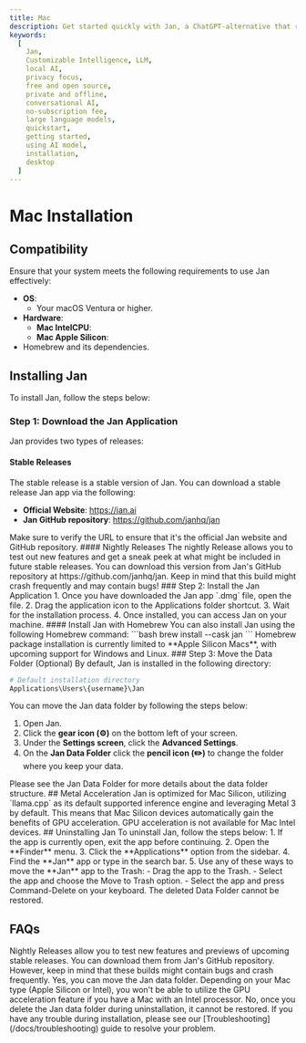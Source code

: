 ```yaml
---
title: Mac
description: Get started quickly with Jan, a ChatGPT-alternative that runs on your own computer, with a local API server. Learn how to install Jan and select an AI model to start chatting.
keywords:
  [
    Jan,
    Customizable Intelligence, LLM,
    local AI,
    privacy focus,
    free and open source,
    private and offline,
    conversational AI,
    no-subscription fee,
    large language models,
    quickstart,
    getting started,
    using AI model,
    installation,
    desktop
  ]
---
```




# Mac Installation
## Compatibility
Ensure that your system meets the following requirements to use Jan effectively:
  - **OS**:
    - Your macOS Ventura or higher.
  - **Hardware**:
    - **Mac IntelCPU**:
    - **Mac Apple Silicon**:
  - Homebrew and its dependencies.

## Installing Jan
To install Jan, follow the steps below:
<Steps>
### Step 1: Download the Jan Application
Jan provides two types of releases:
#### Stable Releases
The stable release is a stable version of Jan. You can download a stable release Jan app via the following:
  - **Official Website**: https://jan.ai
  - **Jan GitHub repository**: https://github.com/janhq/jan
<Callout type="info">
Make sure to verify the URL to ensure that it's the official Jan website and GitHub repository.
</Callout>
#### Nightly Releases
The nightly Release allows you to test out new features and get a sneak peek at what might be included in future stable releases. You can download this version from Jan's GitHub repository at https://github.com/janhq/jan.
<Callout type="info">
Keep in mind that this build might crash frequently and may contain bugs!
</Callout>
### Step 2: Install the Jan Application
1. Once you have downloaded the Jan app `.dmg` file, open the file.
2. Drag the application icon to the Applications folder shortcut. 
3. Wait for the installation process.
4. Once installed, you can access Jan on your machine.
#### Install Jan with Homebrew
You can also install Jan using the following Homebrew command:
```bash
brew install --cask jan
```
<Callout type="warning" emoji="⚠️">
  Homebrew package installation is currently limited to **Apple Silicon Macs**, with upcoming support for Windows and Linux.
</Callout>
### Step 3: Move the Data Folder (Optional)
By default, Jan is installed in the following directory:

```sh
# Default installation directory
Applications\Users\{username}\Jan
```
You can move the Jan data folder by following the steps below:
1. Open Jan.
2. Click the **gear icon (⚙️)** on the bottom left of your screen.
3. Under the **Settings screen**, click the **Advanced Settings**.
4. On the **Jan Data Folder** click the **pencil icon (✏️)** to change the folder where you keep your data.
<Callout type="info">
Please see the Jan Data Folder for more details about the data folder structure.
</Callout>
</Steps>
## Metal Acceleration
Jan is optimized for Mac Silicon, utilizing `llama.cpp` as its default supported inference engine and leveraging Metal 3 by default. This means that Mac Silicon devices automatically gain the benefits of GPU acceleration.
<Callout type="info">
GPU acceleration is not available for Mac Intel devices.
</Callout>
## Uninstalling Jan
To uninstall Jan, follow the steps below:
1. If the app is currently open, exit the app before continuing.
2. Open the **Finder** menu.
3. Click the **Applications** option from the sidebar.
4. Find the **Jan** app or type in the search bar.
5. Use any of these ways to move the **Jan** app to the Trash:
  - Drag the app to the Trash.
  - Select the app and choose the Move to Trash option.
  - Select the app and press Command-Delete on your keyboard.
<Callout type="warning">
The deleted Data Folder cannot be restored.
</Callout>

## FAQs
<FAQBox title="What are Nightly Releases, and how can I access them?">
  Nightly Releases allow you to test new features and previews of upcoming stable releases. You can download them from Jan's GitHub repository. However, keep in mind that these builds might contain bugs and crash frequently.
</FAQBox>
<FAQBox title="Can I move the Jan data folder to a different location?">
  Yes, you can move the Jan data folder.
</FAQBox>
<FAQBox title="How do I enable GPU acceleration for better performance?">
  Depending on your Mac type (Apple Silicon or Intel), you won't be able to utilize the GPU acceleration feature if you have a Mac with an Intel processor.
</FAQBox>
<FAQBox title="Can I recover the deleted Jan data folder after uninstallation?">
  No, once you delete the Jan data folder during uninstallation, it cannot be restored. 
</FAQBox>

<Callout type="warning">
If you have any trouble during installation, please see our [Troubleshooting](/docs/troubleshooting) guide to resolve your problem.
</Callout>